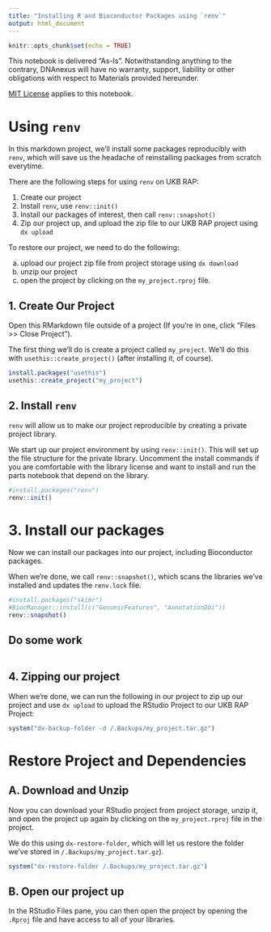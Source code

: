```yaml
---
title: "Installing R and Bioconductor Packages using `renv`"
output: html_document
---
```


```r
knitr::opts_chunk$set(echo = TRUE)
```
This notebook is delivered "As-Is". Notwithstanding anything to the contrary, DNAnexus will have no warranty, support, liability or other obligations with respect to Materials provided hereunder.

[MIT License](https://github.com/dnanexus/UKB_RAP/blob/main/LICENSE) applies to this notebook.

# Using `renv`

In this markdown project, we'll install some packages reproducibly with `renv`, which will save us the headache of reinstalling packages from scratch everytime.

There are the following steps for using `renv` on UKB RAP:

1) Create our project
2) Install `renv`, use `renv::init()`
3) Install our packages of interest, then call `renv::snapshot()`
4) Zip our project up, and upload the zip file to our UKB RAP project using `dx upload`

To restore our project, we need to do the following:

a) upload our project zip file from project storage using `dx download`
b) unzip our project
c) open the project by clicking on the `my_project.rproj` file.

## 1. Create Our Project

Open this RMarkdown file outside of a project (If you're in one, click "Files >> Close Project").

The first thing we'll do is create a project called `my_project`. We'll do this with `usethis::create_project()` (after installing it, of course).

```r
install.packages("usethis")
usethis::create_project("my_project")
```

## 2. Install `renv`

`renv` will allow us to make our project reproducible by creating a private project library.

We start up our project environment by using `renv::init()`. This will set up the file structure for the private library.
Uncomment the install commands if you are comfortable with the library license and want to install and run the parts notebook that depend on the library.

```r
#install.packages("renv")
renv::init()
```

# 3. Install our packages

Now we can install our packages into our project, including Bioconductor packages.

When we're done, we call `renv::snapshot()`, which scans the libraries we've installed and updates the `renv.lock` file.

```r
#install.packages("skimr")
#BiocManager::install(c("GenomicFeatures", "AnnotationDbi"))
renv::snapshot()
```

## Do some work



```r

```

## 4. Zipping our project

When we're done, we can run the following in our project to zip up our project and use `dx upload` to upload the RStudio Project to our UKB RAP Project:

```r
system("dx-backup-folder -d /.Backups/my_project.tar.gz")
```

# Restore Project and Dependencies

## A. Download and Unzip

Now you can download your RStudio project from project storage, unzip it, and open the project up again by clicking on the `my_project.rproj` file in the project.

We do this using `dx-restore-folder`, which will let us restore the folder we've stored in `/.Backups/my_project.tar.gz`).

```r
system("dx-restore-folder /.Backups/my_project.tar.gz")
```

## B. Open our project up

In the RStudio Files pane, you can then open the project by opening the `.Rproj` file and have access to all of your libraries.
